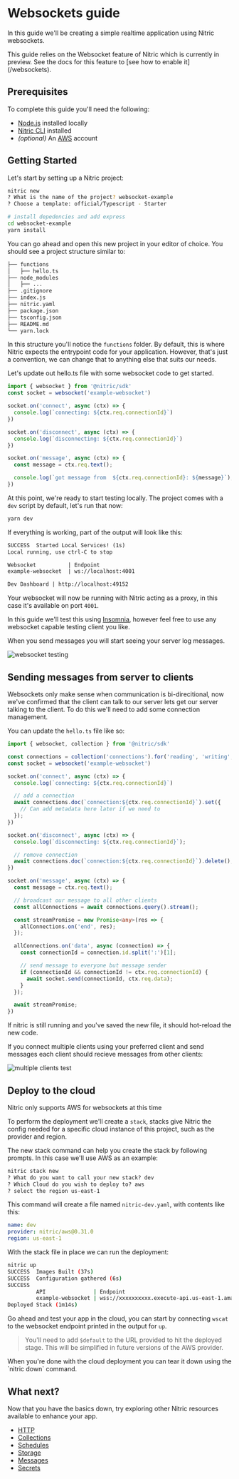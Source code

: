 
# Websockets guide

In this guide we'll be creating a simple realtime application using Nitric websockets.

<Note>
  This guide relies on the Websocket feature of Nitric which is currently in preview.
  See the docs for this feature to [see how to enable it](/websockets).
</Note>

## Prerequisites

To complete this guide you'll need the following:

- [Node.js](https://nodejs.org/en/) installed locally
- [Nitric CLI](/guides/getting-started/installation) installed
- _(optional)_ An [AWS](https://aws.amazon.com) account

## Getting Started

Let's start by setting up a Nitric project:

```bash {{ label: 'terminal' }}
nitric new
? What is the name of the project? websocket-example
? Choose a template: official/Typescript - Starter

# install depedencies and add express
cd websocket-example
yarn install
```

You can go ahead and open this new project in your editor of choice. You should see a project structure similar to:

```txt
├── functions
│   ├── hello.ts
├── node_modules
│   ├── ...
├── .gitignore
├── index.js
├── nitric.yaml
├── package.json
├── tsconfig.json
├── README.md
└── yarn.lock
```

In this structure you'll notice the `functions` folder. By default, this is where Nitric expects the entrypoint code for your application. However, that's just a convention, we can change that to anything else that suits our needs.

Let's update out hello.ts file with some websocket code to get started.

```typescript {{ label: 'functions/hello.ts' }}
import { websocket } from '@nitric/sdk'
const socket = websocket('example-websocket')

socket.on('connect', async (ctx) => {
  console.log(`connecting: ${ctx.req.connectionId}`)
})

socket.on('disconnect', async (ctx) => {
  console.log(`disconnecting: ${ctx.req.connectionId}`)
})

socket.on('message', async (ctx) => {
  const message = ctx.req.text();

  console.log(`got message from  ${ctx.req.connectionId}: ${message}`);
})
```

At this point, we're ready to start testing locally. The project comes with a `dev` script by default, let's run that now:

```bash {{ label: 'terminal' }}
yarn dev
```

If everything is working, part of the output will look like this:

```txt
SUCCESS  Started Local Services! (1s)
Local running, use ctrl-C to stop

Websocket          | Endpoint
example-websocket  | ws://localhost:4001

Dev Dashboard | http://localhost:49152
```

Your websocket will now be running with Nitric acting as a proxy, in this case it's available on port `4001`. 

In this guide we'll test this using [Insomnia](https://insomnia.rest/), however feel free to use any websocket capable testing client you like.

When you send messages you will start seeing your server log messages.

![websocket testing](/docs/images/guides/websocket-starter/first-test.png)

## Sending messages from server to clients

Websockets only make sense when communication is bi-direcitional, now we've confirmed that the client can talk to our server lets get our server talking to the client. 
To do this we'll need to add some connection management.

You can update the `hello.ts` file like so:

```typescript {{ label: 'functions/hello.ts' }}
import { websocket, collection } from '@nitric/sdk'

const connections = collection('connections').for('reading', 'writing', 'deleting');
const socket = websocket('example-websocket')

socket.on('connect', async (ctx) => {
  console.log(`connecting: ${ctx.req.connectionId}`)

  // add a connection
  await connections.doc(`connection:${ctx.req.connectionId}`).set({
    // Can add metadata here later if we need to
  });
})

socket.on('disconnect', async (ctx) => {
  console.log(`disconnecting: ${ctx.req.connectionId}`);

  // remove connection
  await connections.doc(`connection:${ctx.req.connectionId}`).delete();
})

socket.on('message', async (ctx) => {
  const message = ctx.req.text();

  // broadcast our message to all other clients
  const allConnections = await connections.query().stream();

  const streamPromise = new Promise<any>(res => {
    allConnections.on('end', res);
  });

  allConnections.on('data', async (connection) => {
    const connectionId = connection.id.split(':')[1];

    // send message to everyone but message sender 
    if (connectionId && connectionId != ctx.req.connectionId) {
      await socket.send(connectionId, ctx.req.data);
    }
  });

  await streamPromise;
})
```
If nitric is still running and you've saved the new file, it should hot-reload the new code.

If you connect multiple clients using your preferred client and send messages each client should recieve messages from other clients:

![multiple clients test](/docs/images/guides/websocket-starter/second-test.png)

## Deploy to the cloud

<Note>
  Nitric only supports AWS for websockets at this time
</Note>

To perform the deployment we'll create a `stack`, stacks give Nitric the config needed for a specific cloud instance of this project, such as the provider and region.

The new stack command can help you create the stack by following prompts. In this case we'll use AWS as an example:

```txt {{ label: 'terminal' }}
nitric stack new
? What do you want to call your new stack? dev
? Which Cloud do you wish to deploy to? aws
? select the region us-east-1
```

This command will create a file named `nitric-dev.yaml`, with contents like this:

```yaml {{ label: 'nitric-dev.yaml' }}
name: dev
provider: nitric/aws@0.31.0
region: us-east-1
```

With the stack file in place we can run the deployment:

```bash {{ label: 'terminal' }}
nitric up
SUCCESS  Images Built (37s)
SUCCESS  Configuration gathered (6s)
SUCCESS
         API               | Endpoint
         example-websocket | wss://xxxxxxxxxx.execute-api.us-east-1.amazonaws.com
Deployed Stack (1m14s)
```

Go ahead and test your app in the cloud, you can start by connecting `wscat` to the websocket endpoint printed in the output for `up`.

> You'll need to add `$default` to the URL provided to hit the deployed stage. This will be simplified in future versions of the AWS provider.

<Note>
  When you're done with the cloud deployment you can tear it down using the
  `nitric down` command.
</Note>

## What next?

Now that you have the basics down, try exploring other Nitric resources available to enhance your app.

- [HTTP](/http)
- [Collections](/collections)
- [Schedules](/schedules)
- [Storage](/storage)
- [Messages](/messaging)
- [Secrets](/secrets)
